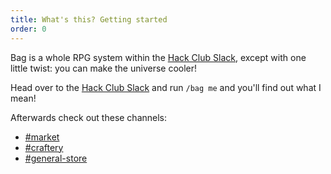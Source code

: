 ```yaml
---
title: What's this? Getting started
order: 0
---
```


Bag is a whole RPG system within the [Hack Club Slack](https://hackclub.com/slack), except with one little twist: you can make the universe cooler!

Head over to the [Hack Club Slack](https://hackclub.slack.com) and run `/bag me` and you'll find out what I mean!

Afterwards check out these channels:

- [#market](https://app.slack.com/client/T0266FRGM/C06GA0PSXC5)
- [#craftery](https://app.slack.com/client/T0266FRGM/C06P09REBK4)
- [#general-store](https://app.slack.com/client/T0266FRGM/C06Q8G95TQU)
